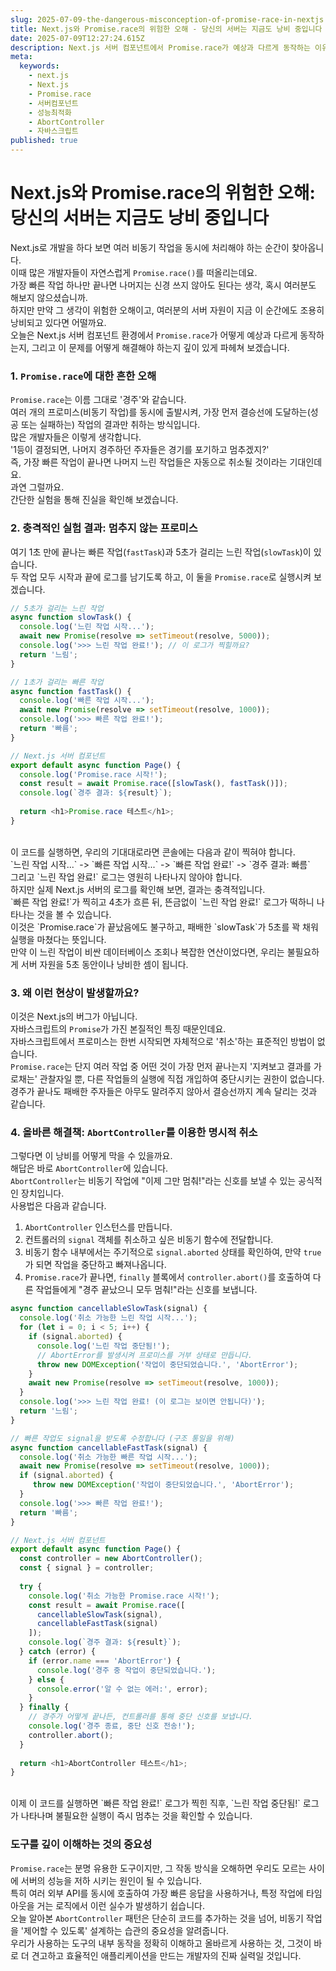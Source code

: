 ```yaml
---
slug: 2025-07-09-the-dangerous-misconception-of-promise-race-in-nextjs
title: Next.js와 Promise.race의 위험한 오해 - 당신의 서버는 지금도 낭비 중입니다
date: 2025-07-09T12:27:24.615Z
description: Next.js 서버 컴포넌트에서 Promise.race가 예상과 다르게 동작하는 이유와 AbortController를 이용한 올바른 취소 패턴을 알아봅니다.
meta:
  keywords:
    - next.js
    - Next.js
    - Promise.race
    - 서버컴포넌트
    - 성능최적화
    - AbortController
    - 자바스크립트
published: true
---
```


# Next.js와 Promise.race의 위험한 오해: 당신의 서버는 지금도 낭비 중입니다

Next.js로 개발을 하다 보면 여러 비동기 작업을 동시에 처리해야 하는 순간이 찾아옵니다.<br />
이때 많은 개발자들이 자연스럽게 `Promise.race()`를 떠올리는데요.<br />
가장 빠른 작업 하나만 끝나면 나머지는 신경 쓰지 않아도 된다는 생각, 혹시 여러분도 해보지 않으셨습니까.<br />
하지만 만약 그 생각이 위험한 오해이고, 여러분의 서버 자원이 지금 이 순간에도 조용히 낭비되고 있다면 어떨까요.<br />
오늘은 Next.js 서버 컴포넌트 환경에서 `Promise.race`가 어떻게 예상과 다르게 동작하는지, 그리고 이 문제를 어떻게 해결해야 하는지 깊이 있게 파헤쳐 보겠습니다.<br />

### 1. `Promise.race`에 대한 흔한 오해

`Promise.race`는 이름 그대로 '경주'와 같습니다.<br />
여러 개의 프로미스(비동기 작업)를 동시에 출발시켜, 가장 먼저 결승선에 도달하는(성공 또는 실패하는) 작업의 결과만 취하는 방식입니다.<br />
많은 개발자들은 이렇게 생각합니다.<br />
'1등이 결정되면, 나머지 경주하던 주자들은 경기를 포기하고 멈추겠지?'<br />
즉, 가장 빠른 작업이 끝나면 나머지 느린 작업들은 자동으로 취소될 것이라는 기대인데요.<br />
과연 그럴까요.<br />
간단한 실험을 통해 진실을 확인해 보겠습니다.<br />

### 2. 충격적인 실험 결과: 멈추지 않는 프로미스

여기 1초 만에 끝나는 빠른 작업(`fastTask`)과 5초가 걸리는 느린 작업(`slowTask`)이 있습니다.<br />
두 작업 모두 시작과 끝에 로그를 남기도록 하고, 이 둘을 `Promise.race`로 실행시켜 보겠습니다.<br />

```javascript
// 5초가 걸리는 느린 작업
async function slowTask() {
  console.log('느린 작업 시작...');
  await new Promise(resolve => setTimeout(resolve, 5000));
  console.log('>>> 느린 작업 완료!'); // 이 로그가 찍힐까요?
  return '느림';
}

// 1초가 걸리는 빠른 작업
async function fastTask() {
  console.log('빠른 작업 시작...');
  await new Promise(resolve => setTimeout(resolve, 1000));
  console.log('>>> 빠른 작업 완료!');
  return '빠름';
}

// Next.js 서버 컴포넌트
export default async function Page() {
  console.log('Promise.race 시작!');
  const result = await Promise.race([slowTask(), fastTask()]);
  console.log(`경주 결과: ${result}`);
  
  return <h1>Promise.race 테스트</h1>;
}
```
<br />
이 코드를 실행하면, 우리의 기대대로라면 콘솔에는 다음과 같이 찍혀야 합니다.<br />
`느린 작업 시작...` -> `빠른 작업 시작...` -> `빠른 작업 완료!` -> `경주 결과: 빠름`<br />
그리고 `느린 작업 완료!` 로그는 영원히 나타나지 않아야 합니다.<br />
하지만 실제 Next.js 서버의 로그를 확인해 보면, 결과는 충격적입니다.<br />
`빠른 작업 완료!`가 찍히고 4초가 흐른 뒤, 뜬금없이 `느린 작업 완료!` 로그가 떡하니 나타나는 것을 볼 수 있습니다.<br />
이것은 `Promise.race`가 끝났음에도 불구하고, 패배한 `slowTask`가 5초를 꽉 채워 실행을 마쳤다는 뜻입니다.<br />
만약 이 느린 작업이 비싼 데이터베이스 조회나 복잡한 연산이었다면, 우리는 불필요하게 서버 자원을 5초 동안이나 낭비한 셈이 됩니다.<br />

### 3. 왜 이런 현상이 발생할까요?

이것은 Next.js의 버그가 아닙니다.<br />
자바스크립트의 `Promise`가 가진 본질적인 특징 때문인데요.<br />
자바스크립트에서 프로미스는 한번 시작되면 자체적으로 '취소'하는 표준적인 방법이 없습니다.<br />
`Promise.race`는 단지 여러 작업 중 어떤 것이 가장 먼저 끝나는지 '지켜보고 결과를 가로채는' 관찰자일 뿐, 다른 작업들의 실행에 직접 개입하여 중단시키는 권한이 없습니다.<br />
경주가 끝나도 패배한 주자들은 아무도 말려주지 않아서 결승선까지 계속 달리는 것과 같습니다.<br />

### 4. 올바른 해결책: `AbortController`를 이용한 명시적 취소

그렇다면 이 낭비를 어떻게 막을 수 있을까요.<br />
해답은 바로 `AbortController`에 있습니다.<br />
`AbortController`는 비동기 작업에 "이제 그만 멈춰!"라는 신호를 보낼 수 있는 공식적인 장치입니다.<br />
사용법은 다음과 같습니다.<br />
1.  `AbortController` 인스턴스를 만듭니다.<br />
2.  컨트롤러의 `signal` 객체를 취소하고 싶은 비동기 함수에 전달합니다.<br />
3.  비동기 함수 내부에서는 주기적으로 `signal.aborted` 상태를 확인하여, 만약 `true`가 되면 작업을 중단하고 빠져나옵니다.<br />
4.  `Promise.race`가 끝나면, `finally` 블록에서 `controller.abort()`를 호출하여 다른 작업들에게 "경주 끝났으니 모두 멈춰!"라는 신호를 보냅니다.<br />

```javascript
async function cancellableSlowTask(signal) {
  console.log('취소 가능한 느린 작업 시작...');
  for (let i = 0; i < 5; i++) {
    if (signal.aborted) {
      console.log('느린 작업 중단됨!');
      // AbortError를 발생시켜 프로미스를 거부 상태로 만듭니다.
      throw new DOMException('작업이 중단되었습니다.', 'AbortError');
    }
    await new Promise(resolve => setTimeout(resolve, 1000));
  }
  console.log('>>> 느린 작업 완료! (이 로그는 보이면 안됩니다)');
  return '느림';
}

// 빠른 작업도 signal을 받도록 수정합니다 (구조 통일을 위해)
async function cancellableFastTask(signal) {
  console.log('취소 가능한 빠른 작업 시작...');
  await new Promise(resolve => setTimeout(resolve, 1000));
  if (signal.aborted) {
     throw new DOMException('작업이 중단되었습니다.', 'AbortError');
  }
  console.log('>>> 빠른 작업 완료!');
  return '빠름';
}

// Next.js 서버 컴포넌트
export default async function Page() {
  const controller = new AbortController();
  const { signal } = controller;
  
  try {
    console.log('취소 가능한 Promise.race 시작!');
    const result = await Promise.race([
      cancellableSlowTask(signal),
      cancellableFastTask(signal)
    ]);
    console.log(`경주 결과: ${result}`);
  } catch (error) {
    if (error.name === 'AbortError') {
      console.log('경주 중 작업이 중단되었습니다.');
    } else {
      console.error('알 수 없는 에러:', error);
    }
  } finally {
    // 경주가 어떻게 끝나든, 컨트롤러를 통해 중단 신호를 보냅니다.
    console.log('경주 종료, 중단 신호 전송!');
    controller.abort();
  }
  
  return <h1>AbortController 테스트</h1>;
}
```
<br />
이제 이 코드를 실행하면 `빠른 작업 완료!` 로그가 찍힌 직후, `느린 작업 중단됨!` 로그가 나타나며 불필요한 실행이 즉시 멈추는 것을 확인할 수 있습니다.<br />

### 도구를 깊이 이해하는 것의 중요성

`Promise.race`는 분명 유용한 도구이지만, 그 작동 방식을 오해하면 우리도 모르는 사이에 서버의 성능을 저하 시키는 원인이 될 수 있습니다.<br />
특히 여러 외부 API를 동시에 호출하여 가장 빠른 응답을 사용하거나, 특정 작업에 타임아웃을 거는 로직에서 이런 실수가 발생하기 쉽습니다.<br />
오늘 알아본 `AbortController` 패턴은 단순히 코드를 추가하는 것을 넘어, 비동기 작업을 '제어할 수 있도록' 설계하는 습관의 중요성을 알려줍니다.<br />
우리가 사용하는 도구의 내부 동작을 정확히 이해하고 올바르게 사용하는 것, 그것이 바로 더 견고하고 효율적인 애플리케이션을 만드는 개발자의 진짜 실력일 것입니다.<br />
